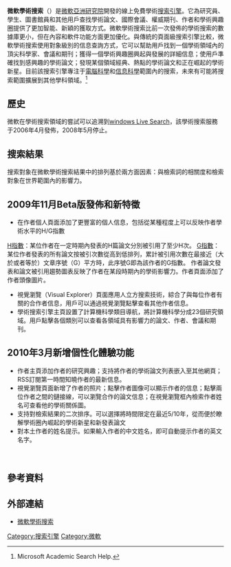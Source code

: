 {{NoteTA|G1=IT|time=2015-12-18T05:04:30+00:00}}
{{Infobox Website
| name           = Microsoft Academic Search
| logo           = [[Image:Microsoft_Academic_Search_Logo.jpg|250px]]
| caption        = Microsoft Academic Search logo
| url            = [http://academic.research.microsoft.com academic.research.microsoft.com]
| type           = 學術搜索
| owner          = [[微軟|微軟]]
| author         = [[微軟|微軟]]
| current_status = beta版
}}

'''微軟學術搜索'''（{{lang-en|Microsoft Academic Search}}）是[[微軟亞洲研究院|微軟亞洲研究院]]開發的線上免費學術[[搜索引擎|搜索引擎]]。它為研究員、學生、圖書館員和其他用戶查找學術論文、國際會議、權威期刊、作者和學術興趣圈提供了更加智能、新穎的獲取方式。微軟學術搜索比前一次發佈的學術搜索的數據庫更小，但在內容和軟件功能方面更加優化。與傳統的頁面級搜索引擎比較，微軟學術搜索使用對象級別的信息查詢方式，它可以幫助用戶找到一個學術領域內的頂尖科學家、會議和期刊；獲得一個學術興趣圈興起與發展的詳細信息；使用戶準確找到感興趣的學術論文；發現某個領域經典、熱點的學術論文和正在崛起的學術新星。目前該搜索引擎專注于[[電腦科學|電腦科學]]和[[信息科學|信息科學]]範圍內的搜索，未來有可能將搜索範圍擴展到其他學科領域。<ref>Microsoft Academic Search Help.{{cite web |url=http://academic.research.microsoft.com/About/Help.htm |title=存档副本 |accessdate=2014-02-20  |deadurl=yes |archiveurl=https://web.archive.org/web/20140213082154/http://academic.research.microsoft.com/About/Help.htm |archivedate=2014-02-13 }}</ref>

==歷史==
微軟在學術搜索領域的嘗試可以追溯到[[windows_Live_Search|windows Live Search]]，該學術搜索服務于2006年4月發佈，2008年5月停止。

==搜索結果==
搜索對象在微軟學術搜索結果中的排列基於兩方面因素：與檢索詞的相關度和檢索對象在世界範圍內的影響力。

==2009年11月Beta版發佈和新特徵==

*在作者個人頁面添加了更豐富的個人信息，包括從某種程度上可以反映作者學術水平的H/G指數
[[H指數|H指數]]：某位作者在一定時期內發表的H篇論文分別被引用了至少H次。
[[G指數|G指數]]：某位作者發表的所有論文按被引次數從高到低排列，累計被引用次數在最接近（大於或者等於）文章序號（G）平方時，此序號G即為該作者的G指數。
作者論文發表和論文被引用趨勢圖表反映了作者在某段時期內的學術影響力。作者頁面添加了作者頭像圖片。
*視覺瀏覽（Visual Explorer）頁面應用人立方搜索技術，綜合了與每位作者有關的合作者信息，用戶可以通過視覺瀏覽點擊查看其他作者信息。
*學術搜索引擎主頁設置了計算機科學類目導航，將計算機科學分成23個研究領域。用戶點擊各個類別可以查看各領域具有影響力的論文、作者、會議和期刊。

==2010年3月新增個性化體驗功能==
*作者主頁添加作者的研究興趣；支持將作者的學術論文列表嵌入至其他網頁；RSS訂閱第一時間知曉作者的最新信息。
*視覺瀏覽頁面新增了作者的照片；點擊作者圖像可以顯示作者的信息；點擊兩位作者之間的鏈接線，可以瀏覽合作的論文信息；在視覺瀏覽框內檢索作者姓名可查看他的學術關係圖。
*支持對檢索結果的二次排序。可以選擇將時間限定在最近5/10年，從而便於瞭解學術圈內崛起的學術新星和新發表論文
*對本土作者的姓名提示。如果輸入作者的中文姓名，即可自動提示作者的英文名字。
　

==參考資料==
{{Reflist}}

==外部連結==
*[http://academic.research.microsoft.com 微軟學術搜索] {{Wayback|url=http://academic.research.microsoft.com/ |date=20140803221848 }}

[[Category:搜索引擎|Category:搜索引擎]]
[[Category:微軟|Category:微軟]]